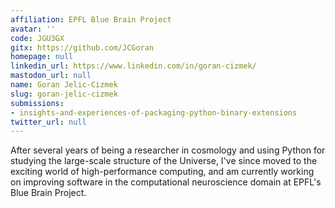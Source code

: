 ```yaml
---
affiliation: EPFL Blue Brain Project
avatar: ''
code: JGU3GX
gitx: https://github.com/JCGoran
homepage: null
linkedin_url: https://www.linkedin.com/in/goran-cizmek/
mastodon_url: null
name: Goran Jelic-Cizmek
slug: goran-jelic-cizmek
submissions:
- insights-and-experiences-of-packaging-python-binary-extensions
twitter_url: null
---
```


After several years of being a researcher in cosmology and using Python for studying the large-scale structure of the Universe, I've since moved to the exciting world of high-performance computing, and am currently working on improving software in the computational neuroscience domain at EPFL's Blue Brain Project.

